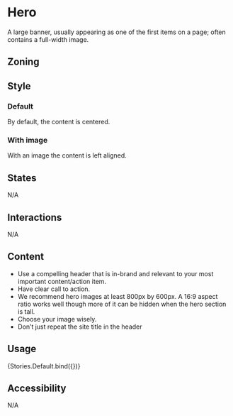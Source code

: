 



<Meta title="Example/Hero" />

# Hero

A large banner, usually appearing as one of the first items on a page; often contains a full-width image.

## Zoning

<Figma
  url="https://www.figma.com/file/16DCGEgU1U6DArqH98I0Kv/DSF-x-Talend?node-id=194%3A0"
  collapsable={false}
  showLink={false}
/>

## Style

### Default

By default, the content is centered.

<Canvas>
  <Story story={Stories.Default} />
</Canvas>

### With image

With an image the content is left aligned.

<Canvas>
  <Story story={Stories.WithImage} />
</Canvas>

## States

N/A

## Interactions

N/A

## Content

- Use a compelling header that is in-brand and relevant to your most important content/action item.
- Have clear call to action.
- We recommend hero images at least 800px by 600px. A 16:9 aspect ratio works well though more of it can be hidden when the hero section is tall.
- Choose your image wisely.
- Don’t just repeat the site title in the header

## Usage

<Canvas>
  <Story
    name="Usage"
    args={Stories.Default.args}
    argTypes={Stories.Default.argTypes}
  >
    {Stories.Default.bind({})}
  </Story>
</Canvas>

<ArgsTable story="Usage" />

## Accessibility

N/A
